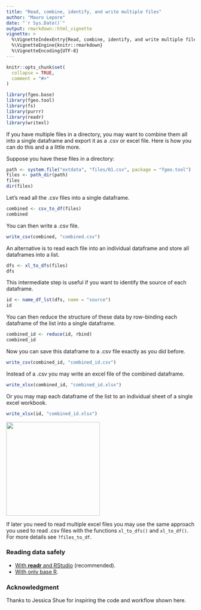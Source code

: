 ```yaml
---
title: "Read, combine, identify, and write multiple files"
author: "Mauro Lepore"
date: "`r Sys.Date()`"
output: rmarkdown::html_vignette
vignette: >
  %\VignetteIndexEntry{Read, combine, identify, and write multiple files}
  %\VignetteEngine{knitr::rmarkdown}
  %\VignetteEncoding{UTF-8}
---
```


```r
knitr::opts_chunk$set(
  collapse = TRUE,
  comment = "#>"
)
```

```r
library(fgeo.base)
library(fgeo.tool)
library(fs)
library(purrr)
library(readr)
library(writexl)
```

If you have multiple files in a directory, you may want to combine them all into a single dataframe and export it as a .csv or excel file. Here is how you can do this and a a little more.

Suppose you have these files in a directory:

```r
path <- system.file("extdata", "files/01.csv", package = "fgeo.tool")
files <- path_dir(path)
files
dir(files)
```

Let's read all the .csv files into a single dataframe.

```r
combined <- csv_to_df(files)
combined
```

You can then write a .csv file.

```R
write_csv(combined, "combined.csv")
```

An alternative is to read each file into an individual dataframe and store all dataframes into a list.

```r
dfs <- xl_to_dfs(files)
dfs
```

This intermediate step is useful if you want to identify the source of each dataframe.

```r
id <- name_df_lst(dfs, name = "source")
id
```

You can then reduce the structure of these data by row-binding each dataframe of the list into a single dataframe.

```r
combined_id <- reduce(id, rbind)
combined_id
```

Now you can save this dataframe to a .csv file exactly as you did before.

```R
write_csv(combined_id, "combined_id.csv")
```

Instead of a .csv you may write an excel file of the combined dataframe.

```R
write_xlsx(combined_id, "combined_id.xlsx")
```

Or you may map each dataframe of the list to an individual sheet of a single excel workbook.

```R
write_xlsx(id, "combined_id.xlsx")
```

<img src="https://i.imgur.com/00TSP2C.png" align="center" height=250 />

If later you need to read multiple excel files you may use the same approach you used to read .csv files with the functions `xl_to_dfs()` and `xl_to_df()`. For more details see `?files_to_df`.

### Reading data safely

* [With __readr__ and RStudio](https://fgeo.netlify.com/2018/03/13/2018-03-13-import-dataset/) (recommended).
* [With only base R](https://fgeo.netlify.com/2018/03/15/2018-03-15-how-to-read-data-safely-with-only-base-r/).

### Acknowledgment

Thanks to Jessica Shue for inspiring the code and workflow shown here.
